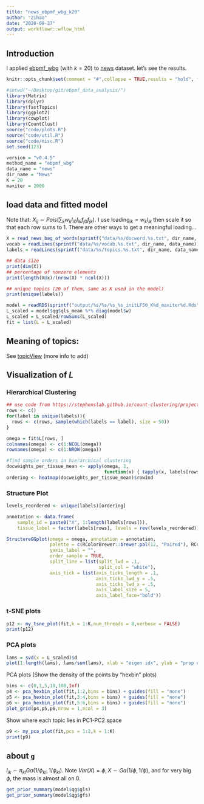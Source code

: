 ```yaml
---
title: "news_ebpmf_wbg_k20"
author: "Zihao"
date: "2020-09-27"
output: workflowr::wflow_html
---
```


## Introduction
I  applied [ebpmf_wbg](https://github.com/stephenslab/ebpmf.alpha/blob/master/R/ebpmf_wbg.R) (with $k = 20$) to [news](https://github.com/stephenslab/topics/prepare_news_data.html) dataset. let's see the results.

```r
knitr::opts_chunk$set(comment = "#",collapse = TRUE,results = "hold", fig.align = "center",dpi = 120)
```

```r
#setwd("~/Desktop/git/ebpmf_data_analysis/")
library(Matrix)
library(dplyr)
library(fastTopics)
library(ggplot2)
library(cowplot)
library(CountClust)
source("code/plots.R")
source("code/util.R")
source("code/misc.R")
set.seed(123)

version = "v0.4.5"
method_name = "ebpmf_wbg"
data_name = "news"
dir_name = "News"
K = 20
maxiter = 2000
```


## load data and fitted model
Note that: $X_{ij} \sim  Pois(\sum_k w_k l_{i0} l_{ik} f_{j0} f_{jk})$. I use $\text{loading}_{ik} = w_k l_{ik}$ then scale it so that each row sums to 1. There are other ways to get a meaningful loading...

```r
X = read_news_bag_of_words(sprintf("data/%s/docword.%s.txt", dir_name, data_name))
vocab = readLines(sprintf("data/%s/vocab.%s.txt", dir_name, data_name))
labels = readLines(sprintf("data/%s/topics.%s.txt", dir_name, data_name))

## data size
print(dim(X))
## percentage of nonzero elements
print(length(X@x)/(nrow(X) * ncol(X)))

## unique topics (20 of them, same as K used in the model)
print(unique(labels))
```


```r
model = readRDS(sprintf("output/%s/%s/%s_%s_initLF50_K%d_maxiter%d.Rds", dir_name, version, data_name, method_name, K, maxiter))
L_scaled = model$qg$qls_mean %*% diag(model$w)
L_scaled = L_scaled/rowSums(L_scaled)
fit = list(L = L_scaled)
```

## Meaning of topics:
See [topicView](https://zihao12.shinyapps.io/topicview-app/) (more info to add)

## Visualization of $L$ {.tabset}

### Hierarchical Clustering
```r
## use code from https://stephenslab.github.io/count-clustering/project/src/gtex_v6_structure_genes.html
rows <- c()
for(label in unique(labels)){
  rows <- c(rows, sample(which(labels == label), size = 50))
}

omega = fit$L[rows, ]
colnames(omega) <- c(1:NCOL(omega))
rownames(omega) <- c(1:NROW(omega))

#find sample orders in hierarchical clustering
docweights_per_tissue_mean <- apply(omega, 2,
                                    function(x) { tapply(x, labels[rows], mean) })
ordering <- heatmap(docweights_per_tissue_mean)$rowInd
```

### Structure Plot
```r
levels_reordered <- unique(labels)[ordering]

annotation <- data.frame(
    sample_id = paste0("X", 1:length(labels[rows])),
    tissue_label = factor(labels[rows], levels = rev(levels_reordered)))

StructureGGplot(omega = omega, annotation = annotation, 
                palette = c(RColorBrewer::brewer.pal(12, "Paired"), RColorBrewer::brewer.pal(8, "Accent")),
                yaxis_label = "",
                order_sample = TRUE,
                split_line = list(split_lwd = .1,
                                  split_col = "white"),
                axis_tick = list(axis_ticks_length = .1,
                                 axis_ticks_lwd_y = .5,
                                 axis_ticks_lwd_x = .5,
                                 axis_label_size = 5,
                                 axis_label_face="bold"))
```




### t-SNE plots
```r
p12 <- my_tsne_plot(fit,k = 1:K,num_threads = 8,verbose = FALSE)
print(p12)
```

### PCA plots
```r
lams = svd(x = L_scaled)$d
plot(1:length(lams), lams/sum(lams), xlab = "eigen idx", ylab = "prop of variance explained")
```


<!-- ```{r clustering-1, fig.width=8, fig.height=2.5} -->
<!-- p1 <- basic_pca_plot(fit,1:2) -->
<!-- p2 <- basic_pca_plot(fit,3:4) -->
<!-- p3 <- basic_pca_plot(fit,5:6) -->
<!-- plot_grid(p1,p2,p3,nrow = 1,ncol = 3) -->
<!-- ``` -->

PCA plots (Show the density of the points by “hexbin” plots)
```r
bins <- c(0,1,5,10,100,Inf)
p4 <- pca_hexbin_plot(fit,1:2,bins = bins) + guides(fill = "none")
p5 <- pca_hexbin_plot(fit,3:4,bins = bins) + guides(fill = "none")
p6 <- pca_hexbin_plot(fit,5:6,bins = bins) + guides(fill = "none")
plot_grid(p4,p5,p6,nrow = 1,ncol = 3)
```

Show where each topic lies in PC1-PC2 space
```r
p9 <- my_pca_plot(fit,pcs = 1:2,k = 1:K)
print(p9)
```


## about `g`
$l_{ik} \sim \pi_{kl} Ga(1/\phi_{kl}, 1/\phi_{kl})$. Note $Var(X) = \phi, X \sim Ga(1/\phi, 1/\phi)$, and for very big $\phi$, the mass is almost all on 0. 
```r
get_prior_summary(model$qg$gls)
get_prior_summary(model$qg$gfs)
```


